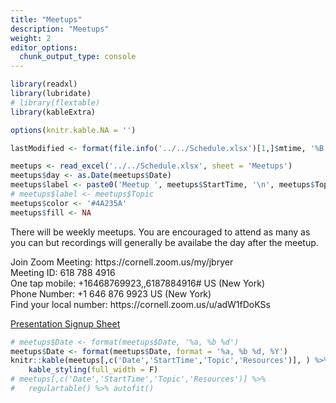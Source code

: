 ```yaml
---
title: "Meetups"
description: "Meetups"
weight: 2
editor_options: 
  chunk_output_type: console
---
```



```r
library(readxl)
library(lubridate)
# library(flextable)
library(kableExtra)

options(knitr.kable.NA = '')

lastModified <- format(file.info('../../Schedule.xlsx')[1,]$mtime, '%B %d, %Y %I:%M%p')

meetups <- read_excel('../../Schedule.xlsx', sheet = 'Meetups')
meetups$day <- as.Date(meetups$Date)
meetups$label <- paste0('Meetup ', meetups$StartTime, '\n', meetups$Topic)
# meetups$label <- meetups$Topic
meetups$color <- '#4A235A'
meetups$fill <- NA
```


There will be weekly meetups. You are encouraged to attend as many as you can but recordings will generally be availabe the day after the meetup.

Join Zoom Meeting: https://cornell.zoom.us/my/jbryer  
Meeting ID: 618 788 4916  
One tap mobile: +16468769923,,6187884916# US (New York)  
Phone Number: +1 646 876 9923 US (New York)  
Find your local number: https://cornell.zoom.us/u/adW1fDoKSs



[Presentation Signup Sheet](https://docs.google.com/spreadsheets/d/1ZS-my1__uA6VvJpu8cyS5nsUxrjRPF-vS3_t5xN9Bgw/edit?usp=sharing)

```r
# meetups$Date <- format(meetups$Date, '%a, %b %d')
meetups$Date <- format(meetups$Date, format = '%a, %b %d, %Y')
knitr::kable(meetups[,c('Date','StartTime','Topic','Resources')], ) %>%
	kable_styling(full_width = F)
# meetups[,c('Date','StartTime','Topic','Resources')] %>% 
# 	regulartable() %>% autofit()

```

